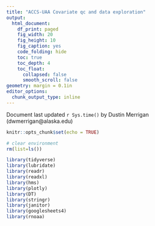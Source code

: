 ```yaml
---
title: "ACCS-UAA Covariate qc and data exploration"
output:
  html_document: 
    df_print: paged
    fig_width: 20
    fig_height: 10
    fig_caption: yes
    code_folding: hide
    toc: true
    toc_depth: 4
    toc_float:
      collapsed: false
      smooth_scroll: false
geometry: margin = 0.1in
editor_options: 
  chunk_output_type: inline
---
```


<style type="text/css">
.main-container {
  max-width: 1800px;
  margin-left: auto;
  margin-right: auto;
}
</style>

Document last updated `r Sys.time()` by Dustin Merrigan (dwmerrigan@alaska.edu)

```r

knitr::opts_chunk$set(echo = TRUE)

```



```r

# clear environment
rm(list=ls())

library(tidyverse)
library(lubridate)
library(readr)
library(readxl)
library(hms)
library(plotly)
library(DT)
library(stringr)
library(janitor)
library(googlesheets4)
library(rnoaa)

```

<br> 